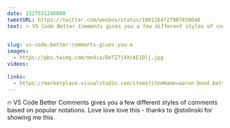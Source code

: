 ```yaml
---
date: 1527531246000
tweetURL: https://twitter.com/wesbos/status/1001164727987458048
text: 🔥 VS Code Better Comments gives you a few different styles of comments based on popular notations. Love love love this - thanks to @stolinski for showing me this. 

 
slug: vs-code-better-comments-gives-you-a
images:
  - https://pbs.twimg.com/media/DeTZ7j4XcAE1Dlj.jpg
videos:
  
links:
  - https://marketplace.visualstudio.com/items?itemName=aaron-bond.better-comments
---
```

🔥 VS Code Better Comments gives you a few different styles of comments based on popular notations. Love love love this - thanks to @stolinski for showing me this.
